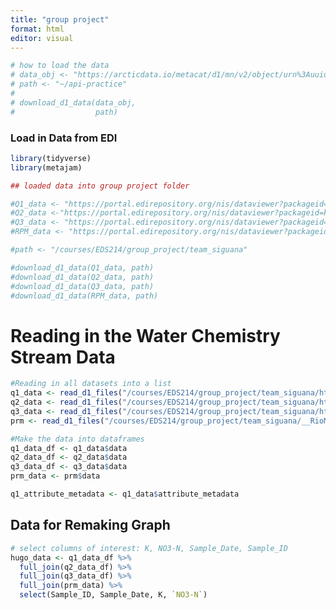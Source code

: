 ```yaml
---
title: "group project"
format: html
editor: visual
---
```


```r
# how to load the data
# data_obj <- "https://arcticdata.io/metacat/d1/mn/v2/object/urn%3Auuid%3A9e123f84-ce0d-4094-b898-c9e73680eafa"
# path <- "~/api-practice"
# 
# download_d1_data(data_obj,
#                  path)
```

### Load in Data from EDI

```r
library(tidyverse)
library(metajam)
```

```r
## loaded data into group project folder

#Q1_data <- "https://portal.edirepository.org/nis/dataviewer?packageid=knb-lter-luq.20.4923061&entityid=96e0ef7b3f2bc92485a559645d545845"
#Q2_data <-"https://portal.edirepository.org/nis/dataviewer?packageid=knb-lter-luq.20.4923061&entityid=8d1e2d357a2dc2d56b9eedea56a46236"
#Q3_data <- "https://portal.edirepository.org/nis/dataviewer?packageid=knb-lter-luq.20.4923061&entityid=665f37efee3109a7c3aff95e079e2de2"
#RPM_data <- "https://portal.edirepository.org/nis/dataviewer?packageid=knb-lter-luq.20.4923061&entityid=acb18d969cf36e7efda2604a1449e816"

#path <- "/courses/EDS214/group_project/team_siguana"

#download_d1_data(Q1_data, path)
#download_d1_data(Q2_data, path)
#download_d1_data(Q3_data, path)
#download_d1_data(RPM_data, path)
```

# Reading in the Water Chemistry Stream Data

```r
#Reading in all datasets into a list
q1_data <- read_d1_files("/courses/EDS214/group_project/team_siguana/https_pasta.lternet.edu_package_metadata_eml_knb-lter-luq_20_4923061__QuebradaCuenca1-Bisley__csv")
q2_data <- read_d1_files("/courses/EDS214/group_project/team_siguana/https_pasta.lternet.edu_package_metadata_eml_knb-lter-luq_20_4923061__QuebradaCuenca2-Bisley__csv")
q3_data <- read_d1_files("/courses/EDS214/group_project/team_siguana/https_pasta.lternet.edu_package_metadata_eml_knb-lter-luq_20_4923061__QuebradaCuenca3-Bisley__csv")
prm <- read_d1_files("/courses/EDS214/group_project/team_siguana/__RioMameyesPuenteRoto__csv")

#Make the data into dataframes
q1_data_df <- q1_data$data
q2_data_df <- q2_data$data
q3_data_df <- q3_data$data
prm_data <- prm$data

q1_attribute_metadata <- q1_data$attribute_metadata
```

## Data for Remaking Graph

```r
# select columns of interest: K, NO3-N, Sample_Date, Sample_ID
hugo_data <- q1_data_df %>% 
  full_join(q2_data_df) %>% 
  full_join(q3_data_df) %>% 
  full_join(prm_data) %>% 
  select(Sample_ID, Sample_Date, K, `NO3-N`)
```
